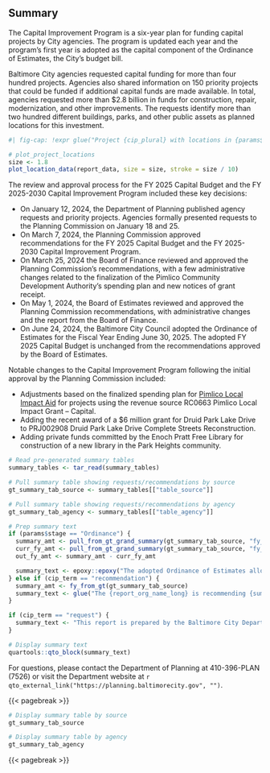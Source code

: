 ## Summary

The Capital Improvement Program is a six-year plan for funding capital projects by City agencies. The program is updated each year and the program's first year is adopted as the capital component of the Ordinance of Estimates, the City’s budget bill.

::: {layout="[ 50, 50 ]"}
<div>

Baltimore City agencies requested capital funding for more than four hundred projects. Agencies also shared information on 150 priority projects that could be funded if additional capital funds are made available. In total, agencies requested more than \$2.8 billion in funds for construction, repair, modernization, and other improvements. The requests identify more than two hundred different buildings, parks, and other public assets as planned locations for this investment.

</div>

<div>

```r
#| fig-cap: !expr glue("Project {cip_plural} with locations in {params$title_short}")

# plot_project_locations
size <- 1.8
plot_location_data(report_data, size = size, stroke = size / 10)
```

</div>
:::

The review and approval process for the FY 2025 Capital Budget and the FY 2025-2030 Capital Improvement Program included these key decisions:

- On January 12, 2024, the Department of Planning published agency requests and priority projects. Agencies formally presented requests to the Planning Commission on January 18 and 25.
- On March 7, 2024, the Planning Commission approved recommendations for the FY 2025 Capital Budget and the FY 2025-2030 Capital Improvement Program.
- On March 25, 2024 the Board of Finance reviewed and approved the Planning Commission's recommendations, with a few administrative changes related to the finalization of the Pimlico Community Development Authority's spending plan and new notices of grant receipt.
- On May 1, 2024, the Board of Estimates reviewed and approved the Planning Commission recommendations, with administrative changes and the report from the Board of Finance.
- On June 24, 2024, the Baltimore City Council adopted the Ordinance of Estimates for the Fiscal Year Ending June 30, 2025. The adopted  FY 2025 Capital Budget is unchanged from the recommendations approved by the Board of Estimates.

Notable changes to the Capital Improvement Program following the initial approval by the Planning Commission included:

- Adjustments  based on the finalized spending plan for [Pimlico Local Impact Aid](https://planning.baltimorecity.gov/about-pimlico-community-development-authority) for projects using the revenue source RC0663 Pimlico Local Impact Grant – Capital.
- Adding the recent award of a $6 million grant for Druid Park Lake Drive to PRJ002908 Druid Park Lake Drive Complete Streets Reconstruction.
- Adding private funds committed by the Enoch Pratt Free Library for construction of a new library in the Park Heights community.

```r
# Read pre-generated summary tables
summary_tables <- tar_read(summary_tables)

# Pull summary table showing requests/recommendations by source
gt_summary_tab_source <- summary_tables[["table_source"]]

# Pull summary table showing requests/recommendations by agency
gt_summary_tab_agency <- summary_tables[["table_agency"]]
```


```r
# Prep summary text
if (params$stage == "Ordinance") {
  summary_amt <- pull_from_gt_grand_summary(gt_summary_tab_source, "fy_total")
  curr_fy_amt <- pull_from_gt_grand_summary(gt_summary_tab_source, "fy_2025")
  out_fy_amt <- summary_amt - curr_fy_amt

  summary_text <- epoxy::epoxy("The adopted Ordinance of Estimates allocates {.dollar {curr_fy_amt}} in funding through the FY2025 Capital Budget. In addition, the final Capital Improvement Program recommends {.dollar {out_fy_amt}} in funding for the other five years of the capital program for a total of {.dollar {summary_amt}}. This report reflects the approved Capital Improvement Program and {report_org_name} adopted budget as of {recommendation_date}.")
} else if (cip_term == "recommendation") {
  summary_amt <- fy_from_gt(gt_summary_tab_source)
  summary_text <- glue("The {report_org_name_long} is recommending {summary_amt} in funding over six years towards the requested projects. This report reflects the recommendations of the {report_org_name} as of {recommendation_date}.")
}

if (cip_term == "request") {
  summary_text <- "This report is prepared by the Baltimore City Department of Planning and published in advance of the Baltimore City Planning Commission review of agency requests each year. The goal of this report is to support the Planning Commission in the review and approval of the program and to share this important information with residents across the city and region."
}

# Display summary text
quartools::qto_block(summary_text)
```

For questions, please contact the Department of Planning at 410-396-PLAN (7526) or visit the Department website at `r qto_external_link("https://planning.baltimorecity.gov", "")`.

{{< pagebreak >}}

```r
# Display summary table by source
gt_summary_tab_source
```

```r
# Display summary table by agency
gt_summary_tab_agency
```

<!-- :::{.callout-note collapse=false appearance='simple' title='January 2024 Agency Presentations' icon=true} -->
<!-- -   Baltimore City Information Technology: [Slides](https://planning.baltimorecity.gov/sites/default/files/BCIT%20FY25%20CIP%20Presentation%203.pdf) -->
<!-- -   Department of General Services: [Slides](https://planning.baltimorecity.gov/sites/default/files/FY25%20DGS%20CIP%20Planning%20Presentation%201.17.24_Final%20(1).pdf)  -->
<!-- -   Bureau of Solid Waste (Public Works): [Slides](https://planning.baltimorecity.gov/sites/default/files/FY%2025%20CIP%20Presentation%20-%20BSW%20(Final).pdf)  -->
<!-- -   Water, Wastewater, and Stormwater Utilities (Public Works): [Slides](https://planning.baltimorecity.gov/sites/default/files/FY%2025%20CIP%20Presentation%20-%20BW&WW%20(Final).pdf)  -->
<!-- -   Department of Transportation: [Slides](https://planning.baltimorecity.gov/sites/default/files/DRAFT_BCDOT%20FY25-30%20CIP%20Presentation%20(Jan%2018%202024).pdf)  -->
<!-- -   Department of Recreation and Parks: [Slides](https://planning.baltimorecity.gov/sites/default/files/BCRP%20FY25%20CIP%20Presentation.pdf) -->
<!-- -   Department of Housing & Community Development: [Slides](https://planning.baltimorecity.gov/sites/default/files/DHCD%20CIP%20Presentation%20FY25%20-%20F30.pdf) -->
<!-- -   Baltimore Development Corporation: [Slides](https://planning.baltimorecity.gov/sites/default/files/BDC_CIP_FY25-30%20Presentation.pdf)  -->
<!-- ::: -->

{{< pagebreak >}}
